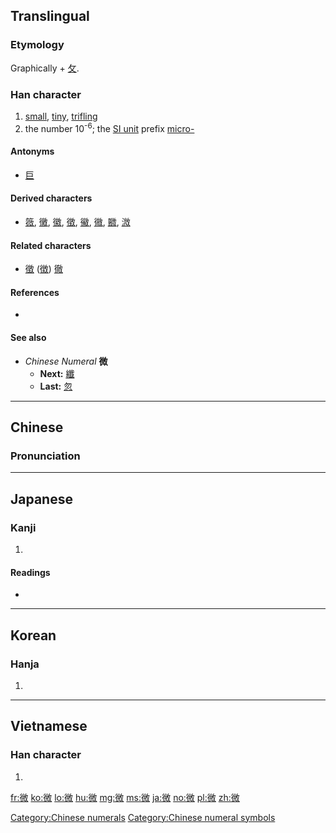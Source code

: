 {{also|徵|徴}}
==Translingual==

===Etymology===
{{Han compound|彳|𢼸|c1=s|c2=p|ls=psc}}

Graphically {{Han compound|彳|山|兀}} + [[攵]].

===Han character===
{{Han char|rn=60|rad=彳|as=10|sn=13|four=2824<sub>0</sub>|canj=竹人山弓大 (HOUNK), 竹人山山大 (HOUUK)|ids=⿰[[彳]][[𢼸]]}}

# [[small]], [[tiny]], [[trifling]]
# the number 10<sup>-6</sup>; the [[Appendix:SI units|SI unit]] prefix [[micro-]]

====Antonyms====
* [[巨]]

====Derived characters====
* [[䉠]], [[黴]], [[徽]], [[徵]], [[鰴]], [[幑]], [[覹]], [[溦]]

====Related characters====
* [[徵]] ([[徴]]) [[徹]] <!-- Other 彳 + X + 攵 -->

====References====
* {{Han ref|kx=0370.120|dkj=10203|dj=0696.150|hdz=20837.100|uh=5FAE|ud=24494|bh=B74C|bd=46924}}

====See also====
* ''Chinese Numeral'' '''微'''
** '''Next:''' [[纖]]
** '''Last:''' [[忽]]

[[Category:Chinese numerals]]
[[Category:Chinese numeral symbols]]

----

==Chinese==
{{zh-forms}}

===Pronunciation===
{{zh-pron
|m=wēi
|c=mei4
|mn=bî/bui
|mc=y
|oc=y
|ma=
|cat=a,num,pref
}}

----

==Japanese==

===Kanji===
{{ja-kanji|grade=c|rs=彳10}}

# {{defn|lang=ja|sort=彳10}}

====Readings====
* {{ja-readings|goon=[[み]] (mi)|kanon=[[び]] (bi)|kun=[[ちいさい]] (chiisai), [[かすか]] (kasuka), [[わずか]] (wazuka)}}

----

==Korean==

===Hanja===
{{ko-hanja|hangeul=미|eumhun=|rv=mi|mr=mi|y=mi}}

# {{defn|lang=ko|sort=彳10}}

----

==Vietnamese==

===Han character===
{{vi-hantu|[[vi]]|rs=彳10}}

# {{defn|lang=vi|sort=彳10}}

[[fr:微]]
[[ko:微]]
[[lo:微]]
[[hu:微]]
[[mg:微]]
[[ms:微]]
[[ja:微]]
[[no:微]]
[[pl:微]]
[[zh:微]]